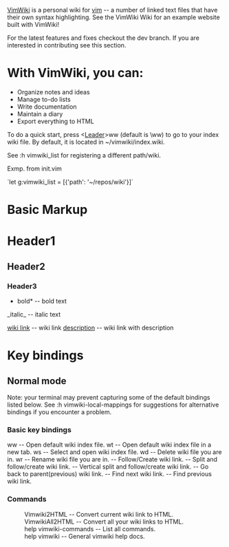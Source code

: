 [[VimWiki]] is a personal wiki for [[vim]] -- a number of linked text files that have
their own syntax highlighting. See the VimWiki Wiki for an example website
built with VimWiki!

For the latest features and fixes checkout the dev branch. If you are
interested in contributing see this section.

= With VimWiki, you can: =

* Organize notes and ideas 
* Manage to-do lists 
* Write documentation 
* Maintain a diary 
* Export everything to HTML 

To do a quick start, press <[[Leader]]>ww (default is \ww) to go to your index 
wiki file. By default, it is located in ~/vimwiki/index.wiki. 

See :h vimwiki_list for registering a different path/wiki.

Exmp. from init.vim

`let g:vimwiki_list = [{'path': '~/repos/wiki'}]` 

= Basic Markup =

= Header1 =
== Header2 ==
=== Header3 ===


*bold* -- bold text
_italic_ -- italic text

[[wiki link]] -- wiki link
[[wiki link|description]] -- wiki link with description

= Key bindings =

== Normal mode ==

Note: your terminal may prevent capturing some of the default
bindings listed below. See :h vimwiki-local-mappings for suggestions for
alternative bindings if you encounter a problem.

=== Basic key bindings ===

<Leader>ww -- Open default wiki index file.
<Leader>wt -- Open default wiki index file in a new tab.
<Leader>ws -- Select and open wiki index file.
<Leader>wd -- Delete wiki file you are in.
<Leader>wr -- Rename wiki file you are in.
<Enter> -- Follow/Create wiki link.
<Shift-Enter> -- Split and follow/create wiki link.
<Ctrl-Enter> -- Vertical split and follow/create wiki link.
<Backspace> -- Go back to parent(previous) wiki link.
<Tab> -- Find next wiki link.
<Shift-Tab> -- Find previous wiki link.

=== Commands ===

:Vimwiki2HTML -- Convert current wiki link to HTML.
:VimwikiAll2HTML -- Convert all your wiki links to HTML.
:help vimwiki-commands -- List all commands.
:help vimwiki -- General vimwiki help docs.
